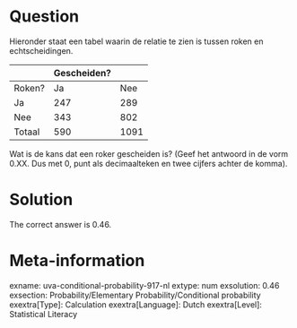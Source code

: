 Question
========

Hieronder staat een tabel waarin de relatie te zien is tussen roken en echtscheidingen.

|| Gescheiden?|
|-|-|-|
|Roken?|Ja|Nee|Totaal|
|Ja|247|289|536|
|Nee|343|802|1145|
|Totaal|590|1091|1681|

Wat is de kans dat een roker gescheiden is? (Geef het antwoord in de vorm 0.XX. Dus met 0, punt als decimaalteken en twee cijfers achter de komma). 

Solution
========

The correct answer is 0.46.

Meta-information
================
exname: uva-conditional-probability-917-nl 
extype: num 
exsolution: 0.46 
exsection: Probability/Elementary Probability/Conditional probability 
exextra[Type]: Calculation 
exextra[Language]: Dutch 
exextra[Level]: Statistical Literacy 
